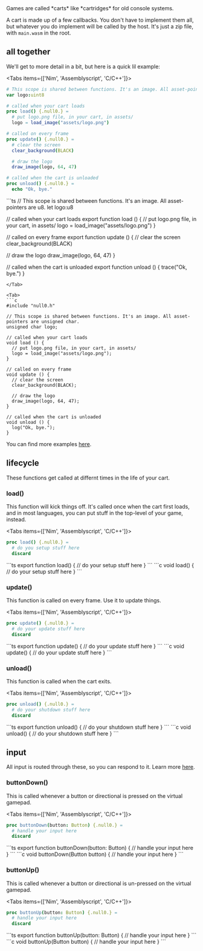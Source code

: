
<Callout emoji="👾">
Games are called *carts* like *cartridges* for old console systems.
</Callout>

A cart is made up of a few callbacks. You don't have to implement them all, but whatever you do implement will be called by the host. It's just a zip file, with `main.wasm` in the root.

## all together

We'll get to more detail in a bit, but here is a quick lil example:

<Tabs items={['Nim', 'Assemblyscript', 'C/C++']}>
<Tab>
```nim
# This scope is shared between functions. It's an image. All asset-pointers are uint8.
var logo:uint8

# called when your cart loads
proc load() {.null0.} =
  # put logo.png file, in your cart, in assets/
  logo = load_image("assets/logo.png")

# called on every frame
proc update() {.null0.} =
  # clear the screen
  clear_background(BLACK)

  # draw the logo
  draw_image(logo, 64, 47)

# called when the cart is unloaded
proc unload() {.null0.} =
  echo "Ok, bye."
```
</Tab>

<Tab>
```ts
// This scope is shared between functions. It's an image. All asset-pointers are u8.
let logo:u8

// called when your cart loads
export function load () {
  // put logo.png file, in your cart, in assets/
  logo = load_image("assets/logo.png")
}

// called on every frame
export function update () {
  // clear the screen
  clear_background(BLACK)

  // draw the logo
  draw_image(logo, 64, 47)
}

// called when the cart is unloaded
export function unload () {
  trace("Ok, bye.")
}
```
</Tab>

<Tab>
```c
#include "null0.h"

// This scope is shared between functions. It's an image. All asset-pointers are unsigned char.
unsigned char logo;

// called when your cart loads
void load () {
  // put logo.png file, in your cart, in assets/
  logo = load_image("assets/logo.png");
}

// called on every frame
void update () {
  // clear the screen
  clear_background(BLACK);

  // draw the logo
  draw_image(logo, 64, 47);
}

// called when the cart is unloaded
void unload () {
  log("Ok, bye.");
}
```
</Tab>
</Tabs>

You can find more examples [here](https://github.com/notnullgames/null0/tree/main/src/carts).

## lifecycle

These functions get called at differnt times in the life of your cart.

### load()

This function will kick things off. It's called once when the cart first loads, and in most languages, you can put stuff in the top-level of your game, instead.

<Tabs items={['Nim', 'Assemblyscript', 'C/C++']}>
<Tab>
```nim
proc load() {.null0.} =
  # do you setup stuff here
  discard
```
</Tab>

<Tab>
```ts
export function load() {
  // do your setup stuff here
}
```
</Tab>

<Tab>
```c
void load() {
  // do your setup stuff here
}
```
</Tab>
</Tabs>


### update()

This function is called on every frame. Use it to update things.


<Tabs items={['Nim', 'Assemblyscript', 'C/C++']}>
<Tab>
```nim
proc update() {.null0.} =
  # do your update stuff here
  discard
```
</Tab>

<Tab>
```ts
export function update() {
  // do your update stuff here
}
```
</Tab>

<Tab>
```c
void update() {
  // do your update stuff here
}
```
</Tab>
</Tabs>


### unload()

This function is called when the cart exits.


<Tabs items={['Nim', 'Assemblyscript', 'C/C++']}>
<Tab>
```nim
proc unload() {.null0.} =
  # do your shutdown stuff here
  discard
```
</Tab>

<Tab>
```ts
export function unload() {
  // do your shutdown stuff here
}
```
</Tab>

<Tab>
```c
void unload() {
  // do your shutdown stuff here
}
```
</Tab>
</Tabs>

## input

All input is routed through these, so you can respond to it. Learn more [here](input).

### buttonDown()

This is called whenever a button or directional is pressed on the virtual gamepad.

<Tabs items={['Nim', 'Assemblyscript', 'C/C++']}>
<Tab>
```nim
proc buttonDown(button: Button) {.null0.} =
  # handle your input here
  discard
```
</Tab>

<Tab>
```ts
export function buttonDown(button: Button) {
  // handle your input here
}
```
</Tab>

<Tab>
```c
void buttonDown(Button button) {
  // handle your input here
}
```
</Tab>
</Tabs>


### buttonUp()

This is called whenever a button or directional is un-pressed on the virtual gamepad.

<Tabs items={['Nim', 'Assemblyscript', 'C/C++']}>
<Tab>
```nim
proc buttonUp(button: Button) {.null0.} =
  # handle your input here
  discard
```
</Tab>

<Tab>
```ts
export function buttonUp(button: Button) {
  // handle your input here
}
```
</Tab>

<Tab>
```c
void buttonUp(Button button) {
  // handle your input here
}
```
</Tab>
</Tabs>

